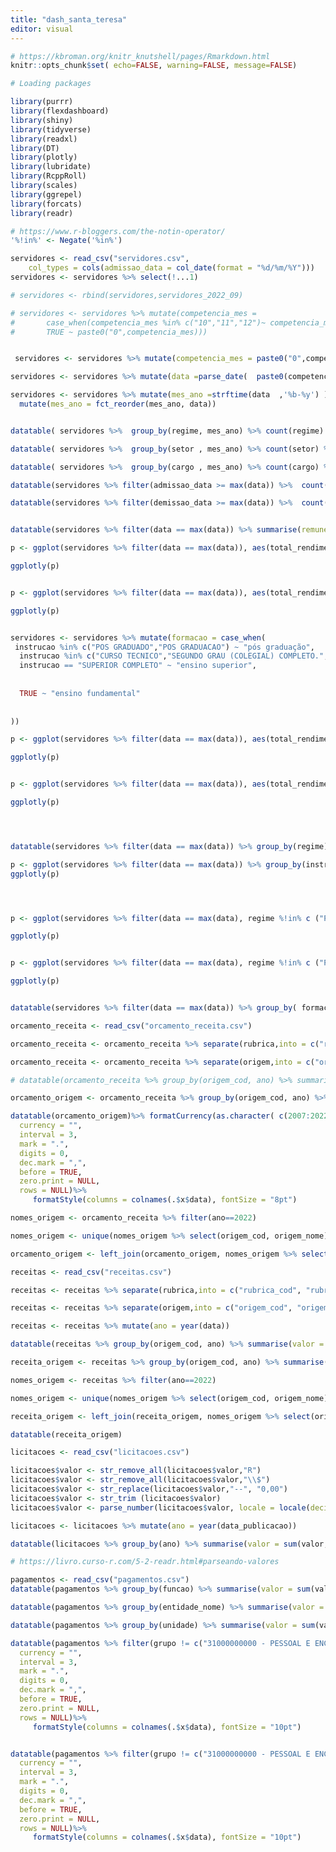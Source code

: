```yaml
---
title: "dash_santa_teresa"
editor: visual
---
```


```r
# https://kbroman.org/knitr_knutshell/pages/Rmarkdown.html
knitr::opts_chunk$set( echo=FALSE, warning=FALSE, message=FALSE)
```

```r
# Loading packages

library(purrr)
library(flexdashboard)
library(shiny)
library(tidyverse)
library(readxl)
library(DT)
library(plotly)
library(lubridate)
library(RcppRoll)
library(scales)
library(ggrepel)
library(forcats)
library(readr)
```

```r
# https://www.r-bloggers.com/the-notin-operator/
'%!in%' <- Negate('%in%')
```

```r
servidores <- read_csv("servidores.csv", 
    col_types = cols(admissao_data = col_date(format = "%d/%m/%Y"))) 
servidores <- servidores %>% select(!...1)

# servidores <- rbind(servidores,servidores_2022_09) 

# servidores <- servidores %>% mutate(competencia_mes =
#       case_when(competencia_mes %in% c("10","11","12")~ competencia_mes,
#       TRUE ~ paste0("0",competencia_mes)))


 servidores <- servidores %>% mutate(competencia_mes = paste0("0",competencia_mes))

servidores <- servidores %>% mutate(data =parse_date(  paste0(competencia_ano,"-",competencia_mes,"-01")))

servidores <- servidores %>% mutate(mes_ano =strftime(data  ,'%b-%y') )%>%
  mutate(mes_ano = fct_reorder(mes_ano, data))


datatable( servidores %>%  group_by(regime, mes_ano) %>% count(regime) %>% pivot_wider(names_from = mes_ano, values_from = n)) 
```

```r


datatable( servidores %>%  group_by(setor , mes_ano) %>% count(setor) %>% pivot_wider(names_from = mes_ano, values_from = n))
```

```r
datatable( servidores %>%  group_by(cargo , mes_ano) %>% count(cargo) %>% pivot_wider(names_from = mes_ano, values_from = n))

```

```r
datatable(servidores %>% filter(admissao_data >= max(data)) %>%  count())

datatable(servidores %>% filter(demissao_data >= max(data)) %>%  count())


datatable(servidores %>% filter(data == max(data)) %>% summarise(remuneracao_max = max(total_rendimentos), remuneracao_min = min(total_rendimentos), remuneracao_media = mean(total_rendimentos))  )

p <- ggplot(servidores %>% filter(data == max(data)), aes(total_rendimentos, fill = formacao) )+geom_histogram()+facet_wrap(~regime)

ggplotly(p)


p <- ggplot(servidores %>% filter(data == max(data)), aes(total_rendimentos, fill = regime) )+geom_histogram()+facet_wrap(~formacao)

ggplotly(p)


servidores <- servidores %>% mutate(formacao = case_when( 
 instrucao %in% c("POS GRADUADO","POS GRADUACAO") ~ "pós graduação",
  instrucao %in% c("CURSO TECNICO","SEGUNDO GRAU (COLEGIAL) COMPLETO.","SUPERIOR INCOMPLETO.") ~ "ensino medio",
  instrucao == "SUPERIOR COMPLETO" ~ "ensino superior",
 
  
  TRUE ~ "ensino fundamental"
  
  
))

p <- ggplot(servidores %>% filter(data == max(data)), aes(total_rendimentos, fill = setor_sigla) )+geom_histogram()

ggplotly(p)


p <- ggplot(servidores %>% filter(data == max(data)), aes(total_rendimentos, fill = regime) )+geom_histogram()

ggplotly(p)




datatable(servidores %>% filter(data == max(data)) %>% group_by(regime) %>% count() )

p <- ggplot(servidores %>% filter(data == max(data)) %>% group_by(instrucao) %>% count(), aes(n, fill = regime) )+geom_histogram()
ggplotly(p)




p <- ggplot(servidores %>% filter(data == max(data), regime %!in% c ("Pensionista", "Inativo")), aes(formacao, fill = regime) )+geom_bar()+ coord_flip()

ggplotly(p)


p <- ggplot(servidores %>% filter(data == max(data), regime %!in% c ("Pensionista", "Inativo")), aes(formacao) )+geom_bar()+ coord_flip()

ggplotly(p)


datatable(servidores %>% filter(data == max(data)) %>% group_by( formacao, instrucao) %>% count()) 
```

```r
orcamento_receita <- read_csv("orcamento_receita.csv")

orcamento_receita <- orcamento_receita %>% separate(rubrica,into = c("rubrica_cod", "rubrica_nome")," - ")

orcamento_receita <- orcamento_receita %>% separate(origem,into = c("origem_cod", "origem_nome")," - ")

# datatable(orcamento_receita %>% group_by(origem_cod, ano) %>% summarise(valor = sum(valor)) %>% pivot_wider(names_from = ano, values_from = valor))

orcamento_origem <- orcamento_receita %>% group_by(origem_cod, ano) %>% summarise(valor = sum(valor)) %>% pivot_wider(names_from = ano, values_from = valor)

datatable(orcamento_origem)%>% formatCurrency(as.character( c(2007:2022)),
  currency = "",
  interval = 3,
  mark = ".",
  digits = 0,
  dec.mark = ",",
  before = TRUE,
  zero.print = NULL,
  rows = NULL)%>% 
     formatStyle(columns = colnames(.$x$data), fontSize = "8pt")

nomes_origem <- orcamento_receita %>% filter(ano==2022)

nomes_origem <- unique(nomes_origem %>% select(origem_cod, origem_nome))

orcamento_origem <- left_join(orcamento_origem, nomes_origem %>% select(origem_cod, origem_nome)) %>% relocate(origem_nome, .before = origem_cod)
```

```r
receitas <- read_csv("receitas.csv")

receitas <- receitas %>% separate(rubrica,into = c("rubrica_cod", "rubrica_nome")," - ")

receitas <- receitas %>% separate(origem,into = c("origem_cod", "origem_nome")," - ")

receitas <- receitas %>% mutate(ano = year(data))

datatable(receitas %>% group_by(origem_cod, ano) %>% summarise(valor = sum(valor)) %>% pivot_wider(names_from = ano, values_from = valor))

receita_origem <- receitas %>% group_by(origem_cod, ano) %>% summarise(valor = sum(valor)) %>% pivot_wider(names_from = ano, values_from = valor)

nomes_origem <- receitas %>% filter(ano==2022)

nomes_origem <- unique(nomes_origem %>% select(origem_cod, origem_nome))

receita_origem <- left_join(receita_origem, nomes_origem %>% select(origem_cod, origem_nome)) %>% relocate(origem_nome, .before = origem_cod)

datatable(receita_origem)
```

```r
licitacoes <- read_csv("licitacoes.csv")

licitacoes$valor <- str_remove_all(licitacoes$valor,"R")
licitacoes$valor <- str_remove_all(licitacoes$valor,"\\$")
licitacoes$valor <- str_replace(licitacoes$valor,"--", "0,00")
licitacoes$valor <- str_trim (licitacoes$valor)
licitacoes$valor <- parse_number(licitacoes$valor, locale = locale(decimal_mark = ","))

licitacoes <- licitacoes %>% mutate(ano = year(data_publicacao))

datatable(licitacoes %>% group_by(ano) %>% summarise(valor = sum(valor, na.rm = TRUE)/1000))

# https://livro.curso-r.com/5-2-readr.html#parseando-valores

```

```r
pagamentos <- read_csv("pagamentos.csv")
datatable(pagamentos %>% group_by(funcao) %>% summarise(valor = sum(valor, na.rm = FALSE)))

datatable(pagamentos %>% group_by(entidade_nome) %>% summarise(valor = sum(valor, na.rm = FALSE)))

datatable(pagamentos %>% group_by(unidade) %>% summarise(valor = sum(valor, na.rm = FALSE)))

datatable(pagamentos %>% filter(grupo != c("31000000000 - PESSOAL E ENCARGOS SOCIAIS"), elemento != "33904700000 - OBRIGAÇÕES TRIBUTARIAS E CONTRIBUTIVAS", favorecido_nome %!in% c("MINISTÉRIO DA FAZENDA - SECRETARIA DA RECEITA FEDERAL","INSTITUTO NACIONAL DO SEGURO SOCIAL", "MINISTÉRIO DA FAZENDA - SECRETARIA DA RECEITA FEDERAL","PREFEITURA MUNICIPAL DE SANTA TERESA","CAIXA ECONOMICA FEDERAL","SECRETARIA DE ESTADO DA AGRICULTURA, ABASTECIMENTO E PESCA - SEAG","PAGAMENTO DE SERVIDORES FMS SANTA TERESA" ,"PAGAMENTO DE SERVIDORES FMS SANTA TERESA","TESOURO NACIONAL")) %>% group_by(favorecido_nome) %>% summarise(valor = sum(valor, na.rm = TRUE)))%>% formatCurrency("valor",
  currency = "",
  interval = 3,
  mark = ".",
  digits = 0,
  dec.mark = ",",
  before = TRUE,
  zero.print = NULL,
  rows = NULL)%>% 
     formatStyle(columns = colnames(.$x$data), fontSize = "10pt")


datatable(pagamentos %>% filter(grupo != c("31000000000 - PESSOAL E ENCARGOS SOCIAIS"), elemento != "33904700000 - OBRIGAÇÕES TRIBUTARIAS E CONTRIBUTIVAS", favorecido_nome %!in% c("MINISTÉRIO DA FAZENDA - SECRETARIA DA RECEITA FEDERAL","INSTITUTO NACIONAL DO SEGURO SOCIAL", "MINISTÉRIO DA FAZENDA - SECRETARIA DA RECEITA FEDERAL","PREFEITURA MUNICIPAL DE SANTA TERESA","CAIXA ECONOMICA FEDERAL","SECRETARIA DE ESTADO DA AGRICULTURA, ABASTECIMENTO E PESCA - SEAG","PAGAMENTO DE SERVIDORES FMS SANTA TERESA" ,"PAGAMENTO DE SERVIDORES FMS SANTA TERESA","TESOURO NACIONAL")) %>% group_by(elemento, favorecido_nome) %>% summarise(valor = sum(valor, na.rm = TRUE)))%>% formatCurrency("valor",
  currency = "",
  interval = 3,
  mark = ".",
  digits = 0,
  dec.mark = ",",
  before = TRUE,
  zero.print = NULL,
  rows = NULL)%>% 
     formatStyle(columns = colnames(.$x$data), fontSize = "10pt")

```
